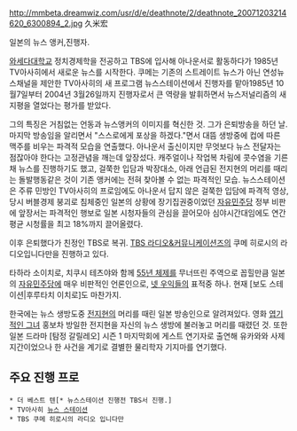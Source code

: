 http://mmbeta.dreamwiz.com/usr/d/e/deathnote/2/deathnote_20071203214620_6300894_2.jpg
久米宏

일본의 뉴스 앵커,진행자.

[[와세다대학교]] 정치경제학을 전공하고 TBS에 입사해 아나운서로 활동하다가 1985년 TV아사히에서 새로운 뉴스를 시작한다. 쿠메는 기존의 스트레이트 뉴스가 아닌 연성뉴스채널을 제안한 TV아사히의 새 프로그램 뉴스스테이션에서 진행자를 맡아1985년 10월7일부터 2004년 3월26일까지 진행자로서 큰 역량을 발휘하면서 뉴스저널리즘의 새 지평을 열었다는 평가를 받았다.

그의 특징은 거침없는 언동과 뉴스앵커의 이미지를 혁신한 것. 그가 은퇴방송을 하던 날. 마지막 방송임을 알리면서 "스스로에게 포상을 하겠다."면서 대뜸 생방중에 컵에 따른 맥주를 비우는 파격적 모습을 연출했다. 아나운서 출신이지만 무엇보다 뉴스 전달자는 점잖아야 한다는 고정관념을 깨는데 앞장섰다. 캐주얼이나 작업복 차림에 콧수염을 기른 채 뉴스를 진행하기도 했고, 걸쭉한 입담과 박장대소, 아래 언급된 전지현의 머리를 때리는 돌발행동같은 것이 기존 앵커에는 전혀 찾아볼 수 없는 파격적인 모습. 뉴스스테이션은 주류 민방인 TV아사히의 프로임에도 아나운서 답지 않은 걸쭉한 입담에 파격적 영상, 당시 버블경제 붕괴로 침체중인 일본의 상황에 장기집권중이었던 [[자유민주당]] 정부 비판에 앞장서는 파격적인 행보로 일본 시청자들의 관심을 끌어모아 심야시간대임에도 연간 평균 시청률을 최고 18%까지 끌어올렸다.  

이후 은퇴했다가 친정인 TBS로 복귀. [[TBS 라디오&커뮤니케이션즈]]의 쿠메 히로시의 라디오입니다만을 진행하고 있다. 

타하라 소이치로, 치쿠시 테츠야와 함께 [[55년 체제]]를 무너뜨린 주역으로 꼽힐만큼 일본의 [[자유민주당]]에 매우 비판적인 언론인으로, [[넷 우익]]들의 표적중 하나. 현재 [보도 스테이션|후루타치 이치로]도 마찬가지.

한국에는 뉴스 생방도중 [[전지현]]의 머리를 때린 일본 방송인으로 알려져있다. 영화 [[엽기적인 그녀]] 홍보차 방일한 전지현을 자신의 뉴스 생방에 불러놓고 머리를 때렸던 것. 또한 일본 드라마 [탐정 갈릴레오] 시즌 1 마지막회에 게스트 연기자로 출연해 유카와와 사제지간이었으나 한 사건을 계기로 결별한 물리학자 기지마를 연기했다.

== 주요 진행 프로 ==
 * 더 베스트 텐[* 뉴스스테이션 진행전 TBS서 진행.]
 * TV아사히 [[뉴스 스테이션]]
 * TBS 쿠메 히로시의 라디오 입니다만
